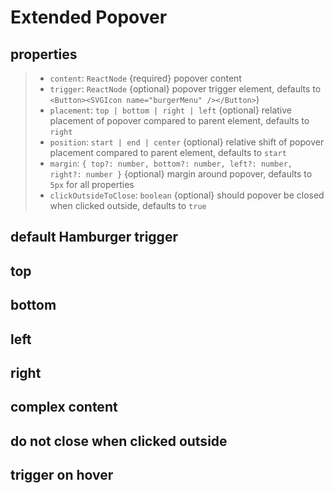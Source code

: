 
<Meta of={ExtendedPopoverStories} />

# Extended Popover

## properties

> *   `content`: `ReactNode` {required} popover content
> *   `trigger`: `ReactNode` {optional} popover trigger element, defaults to `<Button><SVGIcon name="burgerMenu" /></Button>`)
> *   `placement`: `top | bottom | right | left` {optional} relative placement of popover compared to parent element, defaults to `right`
> *   `position`: `start | end | center` {optional} relative shift of popover placement compared to parent element, defaults to `start`
> *   `margin`: `{ top?: number, bottom?: number, left?: number, right?: number }` {optional} margin around popover, defaults to `5px` for all properties
> *   `clickOutsideToClose`: `boolean` {optional} should popover be closed when clicked outside, defaults to `true`

## default Hamburger trigger

<Canvas />

## top

<Canvas />

## bottom

<Canvas />

## left

<Canvas />

## right

<Canvas />

## complex content

<Canvas />

## do not close when clicked outside

<Canvas />

## trigger on hover

<Canvas />
